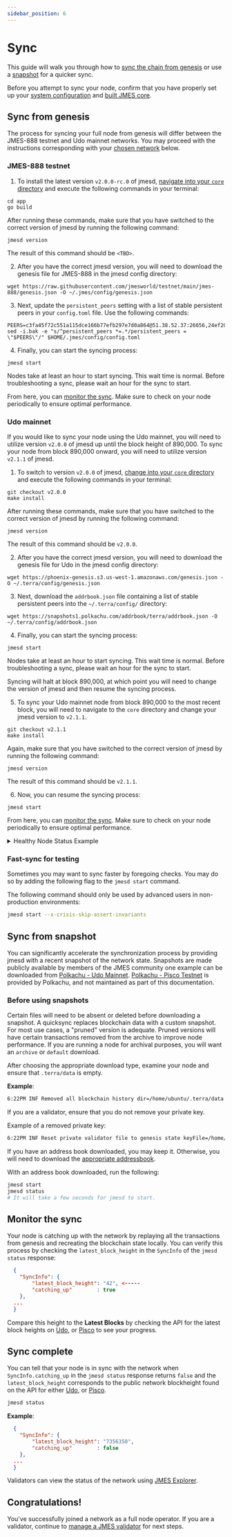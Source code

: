 ```yaml
---
sidebar_position: 6
---
```



# Sync

This guide will walk you through how to [sync the chain from genesis](#sync-from-genesis) or use a [snapshot](#sync-from-snapshot) for a quicker sync.

<Admonition type="caution" icon="☢️" title="Setup for successful sync">

Before you attempt to sync your node, confirm that you have properly set up your [system configuration](./system-config.mdx#system-configuration) and [built JMES core](./build-terra-core.mdx#get-the-terra-core-source-code).

</Admonition>

## Sync from genesis

The process for syncing your full node from genesis will differ between the JMES-888 testnet and Udo mainnet networks. You may proceed with the instructions corresponding with your [chosen network](./join-a-network.mdx#join-a-public-network) below.

### JMES-888 testnet

1. To install the latest version `v2.0.0-rc.0` of jmesd, [navigate into your `core` directory](./build-terra-core.mdx#get-the-terra-core-source-code) and execute the following commands in your terminal:

```
cd app
go build
```

After running these commands, make sure that you have switched to the correct version of jmesd by running the following command:

```
jmesd version
```

The result of this command should be `<TBD>`.

2. After you have the correct jmesd version, you will need to download the genesis file for JMES-888 in the jmesd config directory:

```
wget https://raw.githubusercontent.com/jmesworld/testnet/main/jmes-888/genesis.json -O ~/.jmes/config/genesis.json
```

3. Next, update the `persistent_peers` setting with a list of stable persistent peers in your `config.toml` file. Use the following commands:

```
PEERS=c3fa45f72c551a115dce166b77efb297e7d0a864@51.38.52.37:26656,24ef20ecc3fc8c34755fad4af92c67eaf6a7b795@164.90.208.140:26656
sed -i.bak -e "s/^persistent_peers *=.*/persistent_peers = \"$PEERS\"/" $HOME/.jmes/config/config.toml
```

4. Finally, you can start the syncing process:

```
jmesd start
```

<Admonition type="caution" icon="☢️" title="Sync start times">

Nodes take at least an hour to start syncing. This wait time is normal. Before troubleshooting a sync, please wait an hour for the sync to start.

</Admonition>

From here, you can [monitor the sync](#monitor-the-sync). Make sure to check on your node periodically to ensure optimal performance.

### Udo mainnet

If you would like to sync your node using the Udo mainnet, you will need to utilize version `v2.0.0` of jmesd up until the block height of 890,000. To sync your node from block 890,000 onward, you will need to utilize version `v2.1.1` of jmesd.

1. To switch to version `v2.0.0` of jmesd, [change into your `core` directory](./build-terra-core.mdx#get-the-terra-core-source-code) and execute the following commands in your terminal:

```
git checkout v2.0.0
make install
```

After running these commands, make sure that you have switched to the correct version of jmesd by running the following command:

```
jmesd version
```

The result of this command should be `v2.0.0`.

2. After you have the correct jmesd version, you will need to download the genesis file for Udo in the jmesd config directory:

```
wget https://phoenix-genesis.s3.us-west-1.amazonaws.com/genesis.json -O ~/.terra/config/genesis.json
```

3. Next, download the `addrbook.json` file containing a list of stable persistent peers into the `~/.terra/config/` directory:

```
wget https://snapshots1.polkachu.com/addrbook/terra/addrbook.json -O ~/.terra/config/addrbook.json
```

4. Finally, you can start the syncing process:

```
jmesd start
```

<Admonition type="caution" icon="☢️" title="Sync start times">

Nodes take at least an hour to start syncing. This wait time is normal. Before troubleshooting a sync, please wait an hour for the sync to start.

</Admonition>

Syncing will halt at block 890,000, at which point you will need to change the version of jmesd and then resume the syncing process.

5. To sync your Udo mainnet node from block 890,000 to the most recent block, you will need to navigate to the `core` directory and change your jmesd version to `v2.1.1`.

```
git checkout v2.1.1
make install
```

Again, make sure that you have switched to the correct version of jmesd by running the following command:

```
jmesd version
```

The result of this command should be `v2.1.1`.

6. Now, you can resume the syncing process:

```
jmesd start
```

From here, you can [monitor the sync](#monitor-the-sync). Make sure to check on your node periodically to ensure optimal performance.

<details> 
<summary> Healthy Node Status Example </summary>
<p>

```json
{
  "NodeInfo": {
    "protocol_version": {
      "p2p": "8",
      "block": "11",
      "app": "0"
    },
    "id": "821dc1401fd0270487b3e615c652181b4d4566dd",
    "listen_addr": "18.157.84.154:26656",
    "network": "pisco-1",
    "version": "v0.34.19-jmes.2",
    "channels": "40202122233038606100",
    "moniker": "jmesdocs",
    "other": {
      "tx_index": "on",
      "rpc_address": "tcp://127.0.0.1:26657"
    }
  },
  "SyncInfo": {
    "latest_block_hash": "ED9F6D0855FD92A5BA2F91082CD49ADB18A07DCE3F747529D357071E5B7C0D4C",
    "latest_app_hash": "D621068882E7FC5045CDD957ADEABE9BF8E90F2092C9526E22BE4767940D128B",
    "latest_block_height": "260770",
    "latest_block_time": "2022-06-09T15:22:48.792283245Z",
    "earliest_block_hash": "F948EF10AA663D182309790C51E5A7A9125D7CF4D60D9E735994059DB7CAD4D4",
    "earliest_app_hash": "E3B0C44298FC1C149AFBF4C8996FB92427AE41E4649B934CA495991B7852B855",
    "earliest_block_height": "1",
    "earliest_block_time": "2022-05-23T06:00:00Z",
    "catching_up": false
  },
  "ValidatorInfo": {
    "Address": "04024A7F76485B0D2B99570EC7DA3E9A3B3735CC",
    "PubKey": {
      "type": "tendermint/PubKeyEd25519",
      "value": "KUqIsRD9yzPt7k9et+ClFp6h8wXwEIcb/TVZPrC57+I="
    },
    "VotingPower": "0"
  }
}
```

</p>
</details>

### Fast-sync for testing

Sometimes you may want to sync faster by foregoing checks. You may do so by adding the following flag to the `jmesd start` command.

<Admonition type="caution" icon="☢️">

The following command should only be used by advanced users in non-production environments:

```bash
jmesd start --x-crisis-skip-assert-invariants
```

</Admonition>

## Sync from snapshot

You can significantly accelerate the synchronization process by providing jmesd with a recent snapshot of the network state. Snapshots are made publicly available by members of the JMES community one example can be downloaded from [Polkachu - Udo Mainnet](https://polkachu.com/state_sync/terra). [Polkachu - Pisco Testnet](https://polkachu.com/testnets/terraInstructions) is provided by Polkachu, and not maintained as part of this documentation.

### Before using snapshots

Certain files will need to be absent or deleted before downloading a snapshot. A quicksync replaces blockchain data with a custom snapshot. For most use cases, a "pruned" version is adequate. Pruned versions will have certain transactions removed from the archive to improve node performance. If you are running a node for archival purposes, you will want an `archive` or `default` download.

After choosing the appropriate download type, examine your node and ensure that `.terra/data` is empty.

**Example**:

```bash
6:22PM INF Removed all blockchain history dir=/home/ubuntu/.terra/data
```

<Admonition type="caution" icon="☢️">

If you are a validator, ensure that you do not remove your private key.

Example of a removed private key:

```bash
6:22PM INF Reset private validator file to genesis state keyFile=/home/ubuntu/.terra/config/priv_validator_key.json stateFile=/home/ubuntu/.terra/data/priv_validator_state.json
```

</Admonition>

If you have an address book downloaded, you may keep it. Otherwise, you will need to download the [appropriate addressbook](./join-a-network.mdx#join-a-public-network).

With an address book downloaded, run the following:

```bash
jmesd start
jmesd status
# It will take a few seconds for jmesd to start.
```

## Monitor the sync

Your node is catching up with the network by replaying all the transactions from genesis and recreating the blockchain state locally. You can verify this process by checking the `latest_block_height` in the `SyncInfo` of the `jmesd status` response:

```json
  {
    "SyncInfo": {
        "latest_block_height": "42", <-----
        "catching_up"        : true
    },
  ...
  }
```

Compare this height to the **Latest Blocks** by checking the API for the latest block heights on [Udo](https://phoenix-lcd.terra.dev/blocks/latest), or [Pisco](https://pisco-lcd.terra.dev/blocks/latest) to see your progress.

## Sync complete

You can tell that your node is in sync with the network when `SyncInfo.catching_up` in the `jmesd status` response returns `false` and the `latest_block_height` corresponds to the public network blockheight found on the API for either [Udo](https://phoenix-lcd.terra.dev/blocks/latest), or [Pisco](https://pisco-lcd.terra.dev/blocks/latest).

```bash
jmesd status
```

**Example**:

```json
  {
    "SyncInfo": {
        "latest_block_height": "7356350",
        "catching_up"        : false
    },
  ...
  }
```

Validators can view the status of the network using [JMES Explorer](http://explorer.jmes.cloud).

## Congratulations!

You've successfully joined a network as a full node operator. If you are a validator, continue to [manage a JMES validator](../manage-a-terra-validator/README.mdx) for next steps.
